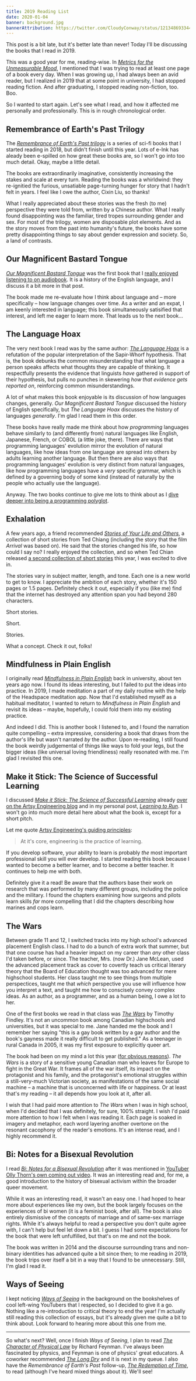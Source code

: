 ```yaml
---
title: 2019 Reading List
date: 2020-01-04
banner: background.jpg
bannerAttribution: https://twitter.com/CloudyConway/status/1213486933445369859
---
```


This post is a bit late, but it's better late than never! Today I'll be discussing the books that I read in 2019.

This was a good year for me, reading-wise. In _[Metrics for the Unmeasurable Mood](/blog/metrics-for-the-unmeasurable-mood/)_, I mentioned that I was trying to read at least one page of a book every day. When I was growing up, I had always been an avid reader, but I realized in 2019 that at some point in university, I had stopped reading fiction. And after graduating, I stopped reading non-fiction, too. Boo.

So I wanted to start again. Let's see what I read, and how it affected me personally and professionally. This is in rough chronological order.

## Remembrance of Earth's Past Trilogy

The _[Remembrance of Earth's Past trilogy](https://amzn.to/2ZP9cfa)_ is a series of sci-fi books that I started reading in 2018, but didn't finish until this year. Lots of e-Ink has aleady been e-spilled on how great these books are, so I won't go into too much detail. Okay, maybe a little detail.

The books are extraordinarily imaginative, consistently increasing the stakes and scale at every turn. Reading the books was a whirldwind: they re-ignitied the furious, unsatiable page-turning hunger for story that I hadn't felt in years. I feel like I owe the author, Cixin Liu, so thanks!

What I really appreciated about these stories was the fresh (to me) perspective they were told from, written by a Chinese author. What I really found disappointing was the familiar, tired tropes surrounding gender and sex. For most of the trilogy, women are disposable plot elements. And as the story moves from the past into humanity's future, the books have some pretty disappointing things to say about gender expression and society. So, a land of contrasts.

## Our Magnificent Bastard Tongue

_[Our Magnificent Bastard Tongue](https://amzn.to/2ujyExL)_ was the first book that I [really enjoyed listening to on audiobook](/blog/audiobooks-are-back/). It is a history of the English language, and I discuss it a bit more in that post.

The book made me re-evaluate how I think about language and – more specifically – how language changes over time. As a writer and an expat, I am keenly interested in language; this book simultaneously satisified that interest, and left me eager to learn more. That leads us to the next book...

## The Language Hoax

The very next book I read was by the same author: _[The Language Hoax](https://amzn.to/37yN6QL)_ is a refutation of the popular interpretation of the Sapir-Whorf hypothesis. That is, the book debunks the common misunderstanding that what language a person speaks affects what thoughts they are capable of thinking. It respectfully presents the evidence that linguists _have_ gathered in support of their hypothesis, but pulls no punches in skewering _how that evidence gets reported on_, reinforcing common misunderstandings.

A lot of what makes this book enjoyable is its discussion of how languages changes, generally. _Our Magnificent Bastard Tongue_ discussed the history of English specifically, but _The Language Hoax_ discusses the history of languages _generally_. I'm glad I read them in this order.

These books have really made me think about how _programming_ languages behave similarly to (and differently from) natural languages like English, Japanese, French, or COBOL (a little joke, there). There are ways that programming languages' evolution mirror the evolution of natural languages, like how ideas from one language are spread into others by adults learning another language. But then there are also ways that programming languages' evolution is very distinct from natural languages, like how programming languages have a _very_ specific grammar, which is defined by a governing body of some kind (instead of naturally by the people who actually use the language).

Anyway. The two books continue to give me lots to think about as I [dive deeper into being a programming polyglot](/blog/perspective-of-the-polyglot/).

## Exhalation

A few years ago, a friend recommended _[Stories of Your Life and Others](https://amzn.to/2rU15RX)_, a collection of short stories from Ted Chiang (including the story that the film _Arrival_ was based on). He said that the stories changed his life, so how could I say no? I really enjoyed the collection, and so when Ted Chian released [a second collection of short stories](https://amzn.to/35r8ypg) this year, I was excited to dive in.

The stories vary in subject matter, length, and tone. Each one is a new world to get to know. I appreciate the ambition of each story, whether it's 150 pages or 1.5 pages. Definitely check it out, especially if you (like me) find that the internet has destroyed any attention span you had beyond 280 characters.

Short stories.

Short.

Stories.

What a concept. Check it out, folks!

## Mindfulness in Plain English

I originally read _[Mindfulness in Plain English](https://amzn.to/2FmTHBE)_ back in university, about ten years ago now. I found its ideas interesting, but I failed to put the ideas into practice. In 2019, I made meditation a part of my daily routine with the help of the Headspace meditation app. Now that I'd established myself as a habitual meditator, I wanted to return to _Mindfulness in Plain English_ and revisit its ideas – maybe, hopefully, I could fold them into my existing practice.

And indeed I did. This is another book I listened to, and I found the narration quite compelling – extra impressive, considering a book that draws from the author's life but wasn't narrated _by_ the author. Upon re-reading, I still found the book weirdly judgemental of things like ways to fold your legs, but the bigger ideas (like universal loving friendliness) really resonated with me. I'm glad I revisited this one.

## Make it Stick: The Science of Successful Learning

I discussed _[Make it Stick: The Science of Successful Learning](https://amzn.to/37LIJlF)_ already [over on the Artsy Engineering blog](https://artsy.github.io/blog/2019/12/03/ios-learning-group/) and in my personal post, _[Learning to Run](/blog/learning-to-run/)_. I won't go into much more detail here about what the book is, except for a short pitch.

Let me quote [Artsy Engineering's guiding principles](https://github.com/artsy/README/blob/d6ce535c4d7b7843f0f73438d55f7dc06aecd4a1/culture/engineering-principles.md#psychological-safety):

> At it's core, engineering is the practice of learning.

If you develop software, your ability to learn is probably _the_ most important professional skill you will ever develop. I started reading this book because I wanted to become a better learner, and to become a better teacher. It continues to help me with both.

Definitely give it a read! Be aware that the authors base their work on research that was performed by many different groups, including the police and the military. I found the chapters examining how surgeons and pilots learn skills _far_ more compelling that I did the chapters describing how marines and cops learn.

## The Wars

Between grade 11 and 12, I switched tracks into my high school's advanced placement English class. I had to do a bunch of extra work that summer, but that one course has had a heavier impact on my career than _any_ other class I'd taken before, or since. The teacher, Mrs. (now Dr.) Jane McLean, used the advanced placement track as cover to covertly teach us critical literary theory that the Board of Education thought was too advanced for mere highschool students. Her class taught me to see things from multiple perspectices, taught me that _which_ perspective you use will influence how you interpret a text, and taught me how to conscisely convey complex ideas. As an author, as a programmer, and as a human being, I owe a lot to her.

One of the first books we read in that class was _[The Wars](https://www.goodreads.com/book/show/29898.The_Wars)_ by Timothy Findley. It's not an uncommon book among Canadian highschools and universities, but it was special to me. Jane handed me the book and I remember her saying "this is a gay book written by a gay author and the book's gayness made it really difficult to get published." As a teenager in rural Canada in 2005, it was my first exposure to explicitly queer art.

The book had been on my mind a lot this year ([for obvious reasons](/blog/coming-out/)). _The Wars_ is a story of a sensitive young Canadian man who leaves for Europe to fight in the Great War. It frames all of the war itself, its impact on the protagonist and his family, and the protagonist's emotional struggles within a still-very-much Victorian society, as manifestations of the same social machine – a machine that is unconcerned with life or happiness. Or at least that's my reading – it all depends how you look at it, after all.

I wish that I had paid more attention to _The Wars_ when I was in high school, when I'd decided that I was definitely, for sure, 100% straight. I wish I'd paid more attention to how I felt when I was reading it. Each page is soaked in imagery and metaphor, each word layering another overtone on the resonant cacophony of the reader's emotions. It's an intense read, and I highly recommend it.

## Bi: Notes for a Bisexual Revolution

I read _[Bi: Notes for a Bisexual Revolution](https://amzn.to/2FwF3rT)_ after it was mentioned in [YouTuber Olly Thorn's own coming out video](https://www.youtube.com/watch?v=5Hi6j2UXEZM). It was an interesting read and, for me, a good introduction to the history of bisexual activism within the broader queer movement.

While it was an interesting read, it wasn't an easy one. I had hoped to hear more about experiences like my own, but the book largely focuses on the experiences of bi women (it is a feminist book, after all). The book is also entirely dismissive of the concepts of marriage and of same-sex marriage rights. While it's always helpful to read a perspective you don't quite agree with, I can't help but feel let down a bit. I guess I had some expectations for the book that were left unfulfilled, but that's on me and not the book.

The book was written in 2014 and the discourse surrounding trans and non-binary identities has advanced quite a bit since then; to me reading in 2019, the book trips over itself a bit in a way that I found to be unnecessary. Still, I'm glad I read it.

## Ways of Seeing

I kept noticing _[Ways of Seeing](https://amzn.to/2Qp2mdc)_ in the background on the bookshelves of cool left-wing YouTubers that I respected, so I decided to give it a go. Nothing like a re-introduction to critical theory to end the year! I'm actually still reading this collection of essays, but it's already given me quite a bit to think about. Look forward to hearing more about this one from me.

---

So what's next? Well, once I finish _Ways of Seeing_, I plan to read _[The Character of Physical Law](https://www.goodreads.com/book/show/291920.The_Character_of_Physical_Law)_ by Richard Feynman. I've always been fascinated by physics, and Feynman is one of physics' great educators. A coworker recommended _[The Long Dry](https://amzn.to/2FkVuHG)_ and it is next in my queue. I also have the _Remembrance of Earth's Past_ follow-up, _[The Redemption of Time](https://amzn.to/2Fmk1fm)_, to read (although I've heard mixed things about it). We'll see!

